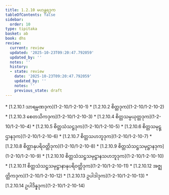 ```yaml
---
title: 1.2.10 မဟန္တရဒုက
tableOfContents: false
sidebar:
  order: 10
type: tipitaka
basket: ab
book: dhs
review:
  current: review
  updated: '2025-10-23T09:20:47.792059'
  updated_by: ''
  notes: ''
  history:
  - state: review
    date: '2025-10-23T09:20:47.792059'
    updated_by: ''
    notes: ''
    previous_state: draft
---
```



<ReviewStatus review={frontmatter.review} showDetails={true} />

<HypothesisAnnotation frontmatter={frontmatter} />

<DynamicBreadcrumb />



<TableOfContents book="dhs" section="1.2.10">
* [1.2.10.1 သာရမ္မဏဒုက](1-2-10/1-2-10-1)
* [1.2.10.2 စိတ္တဒုက](1-2-10/1-2-10-2)
* [1.2.10.3 စေတသိကဒုက](1-2-10/1-2-10-3)
* [1.2.10.4 စိတ္တသမ္ပယုတ္တဒုက](1-2-10/1-2-10-4)
* [1.2.10.5 စိတ္တသံသဋ္ဌဒုက](1-2-10/1-2-10-5)
* [1.2.10.6 စိတ္တသမုဋ္ဌာနဒုက](1-2-10/1-2-10-6)
* [1.2.10.7 စိတ္တသဟဘူဒုက](1-2-10/1-2-10-7)
* [1.2.10.8 စိတ္တာနုပရိဝတ္တိဒုက](1-2-10/1-2-10-8)
* [1.2.10.9 စိတ္တသံသဋ္ဌသမုဋ္ဌာနဒုက](1-2-10/1-2-10-9)
* [1.2.10.10 စိတ္တသံသဋ္ဌသမုဋ္ဌာနသဟဘူဒုက](1-2-10/1-2-10-10)
* [1.2.10.11 စိတ္တသံသဋ္ဌသမုဋ္ဌာနာနုပရိဝတ္တိဒုက](1-2-10/1-2-10-11)
* [1.2.10.12 အဇ္ဈတ္တိကဒုက](1-2-10/1-2-10-12)
* [1.2.10.13 ဥပါဒါဒုက](1-2-10/1-2-10-13)
* [1.2.10.14 ဥပါဒိန္နဒုက](1-2-10/1-2-10-14)
</TableOfContents>